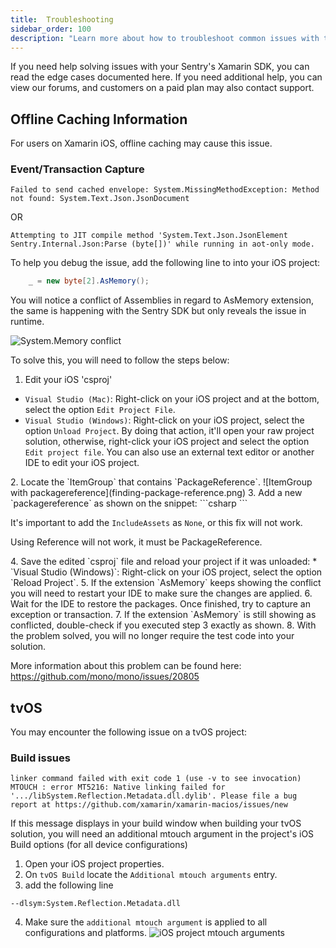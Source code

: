 ```yaml
---
title:  Troubleshooting
sidebar_order: 100
description: "Learn more about how to troubleshoot common issues with the Xamarin SDK."
---
```


If you need help solving issues with your Sentry's Xamarin SDK, you can read the edge cases documented here. If you need additional help, you can view our forums, and customers on a paid plan may also contact support.

## Offline Caching Information 

For users on Xamarin iOS, offline caching may cause this issue.

### Event/Transaction Capture

`Failed to send cached envelope: System.MissingMethodException: Method not found: System.Text.Json.JsonDocument`

OR

`Attempting to JIT compile method 'System.Text.Json.JsonElement Sentry.Internal.Json:Parse (byte[])' while running in aot-only mode.`

To help you debug the issue, add the following line to into your iOS project:

```csharp
    _ = new byte[2].AsMemory();
```

You will notice a conflict of Assemblies in regard to AsMemory extension, the same is happening with the Sentry SDK but only reveals the issue in runtime.

![System.Memory conflict](system-memory-conflict.png)

To solve this, you will need to follow the steps below:

1. Edit your iOS 'csproj'
* `Visual Studio (Mac)`: Right-click on your iOS project and at the bottom, select the option `Edit Project File`.
* `Visual Studio (Windows)`: Right-click on your iOS project, select the option `Unload Project`. By doing that action, it'll open your raw project solution, otherwise, right-click your iOS project and select the option `Edit project file`.
    <Note>
You can also use an external text editor or another IDE to edit your iOS project.
</Note>
2. Locate the `ItemGroup` that contains `PackageReference`.
![ItemGroup with packagereference](finding-package-reference.png)
3. Add a new `packagereference` as shown on the snippet:
    ```csharp
  <PackageReference Include="System.Memory" Version="4.5.4" IncludeAssets="None" />
```
    <Note>

It's important to add the `IncludeAssets` as `None`, or this fix will not work.

</Note>
    <Note>

Using Reference will not work, it must be PackageReference.

</Note>
4. Save the edited `csproj` file and reload your project if it was unloaded:
* `Visual Studio (Windows)`: Right-click on your iOS project, select the option `Reload Project`.
5. If the extension `AsMemory` keeps showing the conflict you will need to restart your IDE to make sure the changes are applied.
6. Wait for the IDE to restore the packages. Once finished, try to capture an exception or transaction.
7. If the extension `AsMemory` is still showing as conflicted, double-check if you executed step 3 exactly as shown.
8. With the problem solved, you will no longer require the test code into your solution.

More information about this problem can be found here: https://github.com/mono/mono/issues/20805

## tvOS

You may encounter the following issue on a tvOS project:

### Build issues  

`linker command failed with exit code 1 (use -v to see invocation)`
`MTOUCH : error MT5216: Native linking failed for '.../libSystem.Reflection.Metadata.dll.dylib'. Please file a bug report at https://github.com/xamarin/xamarin-macios/issues/new`

If this message displays in your build window when building your tvOS solution, you will need an additional mtouch argument in the project's iOS Build options (for all device configurations) 

1. Open your iOS project properties.
2. On `tvOS Build` locate the `Additional mtouch arguments` entry.
3. add the following line

`--dlsym:System.Reflection.Metadata.dll`

4. Make sure the `additional mtouch argument` is applied to all configurations and platforms.
![iOS project mtouch arguments](tvos-metadata.jpg)
